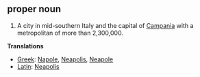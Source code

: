 ==proper noun==

#A city in mid-southern Italy and the capital of [[Campania]] with a metropolitan of more than 2,300,000.

'''Translations'''

*[[Greek]]: [[Napole]], [[Neapolis]], [[Neapole]]
*[[Latin]]: [[Neapolis]]
